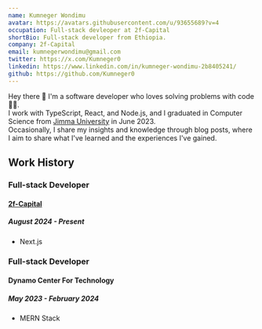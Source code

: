 ```yaml
---
name: Kumneger Wondimu
avatar: https://avatars.githubusercontent.com/u/93655689?v=4
occupation: Full-stack devleoper at 2f-Capital
shortBio: Full-stack developer from Ethiopia.
company: 2f-Capital
email: kumnegerwondimu@gmail.com
twitter: https://x.com/Kumneger0
linkedin: https://www.linkedin.com/in/kumneger-wondimu-2b8405241/
github: https://github.com/Kumneger0
---
```


Hey there 👋 I'm a software developer who loves solving problems with code 👨‍💻.  
I work with TypeScript, React, and Node.js, and I graduated in Computer Science from [Jimma University](https://www.ju.edu.et/) in June 2023.  
Occasionally, I share my insights and knowledge through blog posts, where I aim to share what I've learned and the experiences I've gained.


## Work History

### Full-stack Developer

#### [2f-Capital](https://2f-capital.com/)

##### August 2024 - Present

- Next.js

### Full-stack Developer

#### Dynamo Center For Technology

##### May 2023 - February 2024

- MERN Stack
